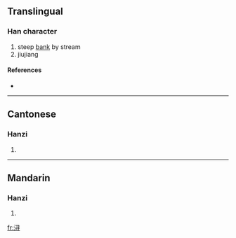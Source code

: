 {{also|潯}}
==Translingual==

===Han character===
{{Han char|rn=85|rad=水|as=06|sn=9|four=|canj=水尸一戈 (ESMI), X水尸一戈 (XESMI)}}

# steep [[bank]] by stream
# jiujiang<!-- huh? -->

====References====
* {{Han ref|kx=0623.171|hdz=31617.010|uh=6D54|ud=27988}}

----

==Cantonese==

===Hanzi===
{{yue-hanzi|jyut=|y=cham4|tra=潯}}

# {{defn|Cantonese}}

----

==Mandarin==

===Hanzi===
{{cmn-hanzi|tra=潯|pin=[[xún]] ([[xun2]])|wg=hsün<sup>2</sup>}}

# {{defn|Mandarin}}

[[fr:浔]]